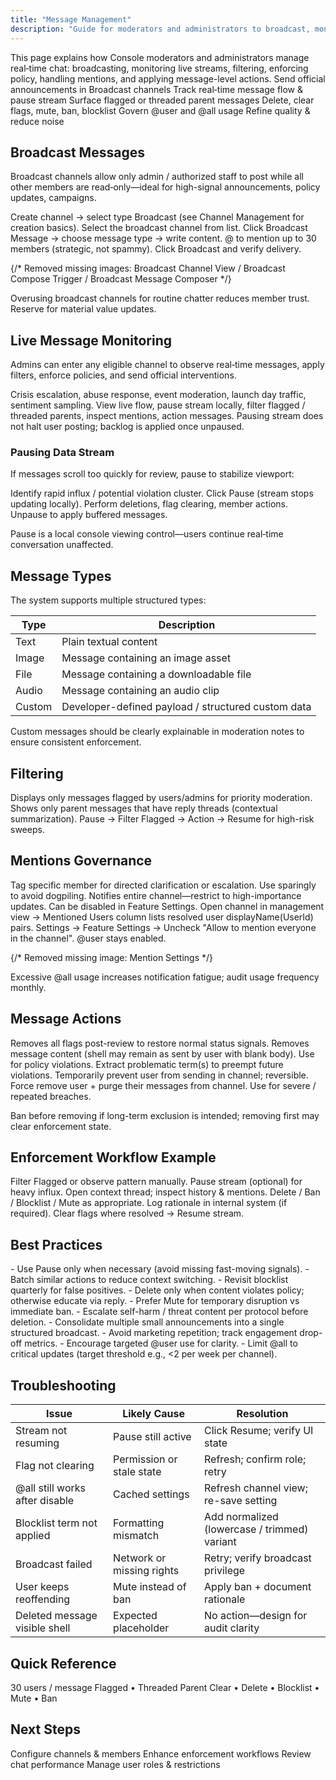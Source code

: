 ```yaml
---
title: "Message Management"
description: "Guide for moderators and administrators to broadcast, monitor, filter, action, and govern chat messages in the Console"
---
```


<Info>
This page explains how Console moderators and administrators manage real‑time chat: broadcasting, monitoring live streams, filtering, enforcing policy, handling mentions, and applying message-level actions.
</Info>

<CardGroup cols={3}>
  <Card title="Broadcast" icon="megaphone">Send official announcements in Broadcast channels</Card>
  <Card title="Monitor Live" icon="eye">Track real‑time message flow & pause stream</Card>
  <Card title="Filter" icon="filter">Surface flagged or threaded parent messages</Card>
  <Card title="Enforce" icon="shield">Delete, clear flags, mute, ban, blocklist</Card>
  <Card title="Mentions" icon="at">Govern @user and @all usage</Card>
  <Card title="Optimize" icon="chart-bar">Refine quality & reduce noise</Card>
</CardGroup>

## Broadcast Messages

Broadcast channels allow only admin / authorized staff to post while all other members are read‑only—ideal for high-signal announcements, policy updates, campaigns.

<Steps>
  <Step title="Create Broadcast Channel">Create channel → select type Broadcast (see Channel Management for creation basics).</Step>
  <Step title="Open Channel">Select the broadcast channel from list.</Step>
  <Step title="Compose">Click Broadcast Message → choose message type → write content.</Step>
  <Step title="Mention (Optional)">@ to mention up to 30 members (strategic, not spammy).</Step>
  <Step title="Send">Click Broadcast and verify delivery.</Step>
</Steps>

{/* Removed missing images: Broadcast Channel View / Broadcast Compose Trigger / Broadcast Message Composer */}

<Warning>Overusing broadcast channels for routine chatter reduces member trust. Reserve for material value updates.</Warning>

## Live Message Monitoring

Admins can enter any eligible channel to observe real‑time messages, apply filters, enforce policies, and send official interventions.

<AccordionGroup>
  <Accordion title="Use Cases">Crisis escalation, abuse response, event moderation, launch day traffic, sentiment sampling.</Accordion>
  <Accordion title="Capabilities">View live flow, pause stream locally, filter flagged / threaded parents, inspect mentions, action messages.</Accordion>
  <Accordion title="Performance Note">Pausing stream does not halt user posting; backlog is applied once unpaused.</Accordion>
</AccordionGroup>

### Pausing Data Stream

If messages scroll too quickly for review, pause to stabilize viewport:

<Steps>
  <Step title="Assess Need">Identify rapid influx / potential violation cluster.</Step>
  <Step title="Activate Pause">Click Pause (stream stops updating locally).</Step>
  <Step title="Review & Action">Perform deletions, flag clearing, member actions.</Step>
  <Step title="Resume">Unpause to apply buffered messages.</Step>
</Steps>

<Info>Pause is a local console viewing control—users continue real‑time conversation unaffected.</Info>

## Message Types

The system supports multiple structured types:

| Type | Description |
|------|-------------|
| Text | Plain textual content |
| Image | Message containing an image asset |
| File | Message containing a downloadable file |
| Audio | Message containing an audio clip |
| Custom | Developer-defined payload / structured custom data |

<Info>Custom messages should be clearly explainable in moderation notes to ensure consistent enforcement.</Info>

## Filtering

<Tabs>
  <Tab title="Flagged">Displays only messages flagged by users/admins for priority moderation.</Tab>
  <Tab title="Threaded Parents">Shows only parent messages that have reply threads (contextual summarization).</Tab>
  <Tab title="Combined Workflow">Pause → Filter Flagged → Action → Resume for high-risk sweeps.</Tab>
</Tabs>

## Mentions Governance

<AccordionGroup>
  <Accordion title="@user">Tag specific member for directed clarification or escalation. Use sparingly to avoid dogpiling.</Accordion>
  <Accordion title="@all">Notifies entire channel—restrict to high-importance updates. Can be disabled in Feature Settings.</Accordion>
  <Accordion title="Viewing Mentions">Open channel in management view → Mentioned Users column lists resolved user displayName(UserId) pairs.</Accordion>
  <Accordion title="Disabling @all">Settings → Feature Settings → Uncheck "Allow to mention everyone in the channel". @user stays enabled.</Accordion>
</AccordionGroup>

{/* Removed missing image: Mention Settings */}

<Info>Excessive @all usage increases notification fatigue; audit usage frequency monthly.</Info>

## Message Actions

<Tabs>
  <Tab title="Clear Flag">Removes all flags post-review to restore normal status signals.</Tab>
  <Tab title="Delete">Removes message content (shell may remain as sent by user with blank body). Use for policy violations.</Tab>
  <Tab title="Add to Blocklist">Extract problematic term(s) to preempt future violations.</Tab>
  <Tab title="Mute User">Temporarily prevent user from sending in channel; reversible.</Tab>
  <Tab title="Ban User">Force remove user + purge their messages from channel. Use for severe / repeated breaches.</Tab>
</Tabs>

<Warning>Ban before removing if long-term exclusion is intended; removing first may clear enforcement state.</Warning>

## Enforcement Workflow Example

<Steps>
  <Step title="Detect">Filter Flagged or observe pattern manually.</Step>
  <Step title="Stabilize">Pause stream (optional) for heavy influx.</Step>
  <Step title="Evaluate">Open context thread; inspect history & mentions.</Step>
  <Step title="Action">Delete / Ban / Blocklist / Mute as appropriate.</Step>
  <Step title="Document">Log rationale in internal system (if required).</Step>
  <Step title="Restore">Clear flags where resolved → Resume stream.</Step>
</Steps>

## Best Practices

<AccordionGroup>
  <Accordion title="Operational Discipline">
    - Use Pause only when necessary (avoid missing fast-moving signals).
    - Batch similar actions to reduce context switching.
    - Revisit blocklist quarterly for false positives.
  </Accordion>
  <Accordion title="Quality & Safety">
    - Delete only when content violates policy; otherwise educate via reply.
    - Prefer Mute for temporary disruption vs immediate ban.
    - Escalate self-harm / threat content per protocol before deletion.
  </Accordion>
  <Accordion title="Broadcast Hygiene">
    - Consolidate multiple small announcements into a single structured broadcast.
    - Avoid marketing repetition; track engagement drop-off metrics.
  </Accordion>
  <Accordion title="Mentions Strategy">
    - Encourage targeted @user use for clarity.
    - Limit @all to critical updates (target threshold e.g., &lt;2 per week per channel).
  </Accordion>
</AccordionGroup>

## Troubleshooting

| Issue | Likely Cause | Resolution |
|-------|--------------|------------|
| Stream not resuming | Pause still active | Click Resume; verify UI state |
| Flag not clearing | Permission or stale state | Refresh; confirm role; retry |
| @all still works after disable | Cached settings | Refresh channel view; re-save setting |
| Blocklist term not applied | Formatting mismatch | Add normalized (lowercase / trimmed) variant |
| Broadcast failed | Network or missing rights | Retry; verify broadcast privilege |
| User keeps reoffending | Mute instead of ban | Apply ban + document rationale |
| Deleted message visible shell | Expected placeholder | No action—design for audit clarity |

## Quick Reference

<CardGroup cols={3}>
  <Card title="Mention Limit" icon="at">30 users / message</Card>
  <Card title="Filters" icon="filter">Flagged • Threaded Parent</Card>
  <Card title="Actions" icon="shield">Clear • Delete • Blocklist • Mute • Ban</Card>
</CardGroup>

## Next Steps

<CardGroup cols={2}>
  <Card title="Channel Management" icon="comments" href="/analytics-and-moderation/console/chat-management/channel-management">Configure channels & members</Card>
  <Card title="Moderation Overview" icon="shield" href="/analytics-and-moderation/console/moderation/overview">Enhance enforcement workflows</Card>
</CardGroup>

<CardGroup cols={2}>
  <Card title="Analytics" icon="chart-bar" href="/analytics-and-moderation/console/analytics">Review chat performance</Card>
  <Card title="User Management" icon="users" href="/analytics-and-moderation/console/management">Manage user roles & restrictions</Card>
</CardGroup>
